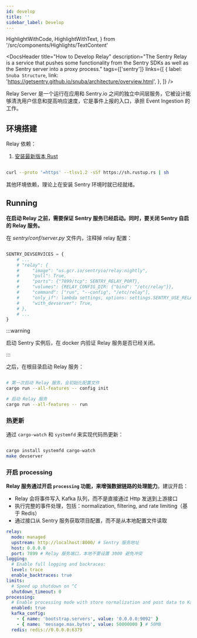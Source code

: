 ```yaml
---
id: develop
title: ''
sidebar_label: Develop
---
```


  HighlightWithCode,
  HighlightWithText,
} from '/src/components/Highlights/TextContent'

<DocsHeader
  title="How to Develop Relay"
  description="The Sentry Relay is a service that pushes some functionality from the Sentry SDKs as well as the Sentry server into a proxy process."
  tags={['sentry']}
  links={[
    {
      label: `Snuba Structure`,
      link: 'https://getsentry.github.io/snuba/architecture/overview.html',
    },
  ]}
/>

Relay Server 是一个运行在应用和 Sentry.io 之间的独立中间层服务，它被设计能够清洗用户信息和提高响应速度，它是事件上报的入口，承担 Event Ingestion 的工作。

## 环境搭建

Relay 依赖：

1. [安装最新版本 Rust](https://www.rust-lang.org/zh-CN/tools/install)

```bash

curl --proto '=https' --tlsv1.2 -sSf https://sh.rustup.rs | sh

```

其他环境依赖，理论上在安装 Sentry 环境时就已经就绪。

## Running

**在启动 Relay 之前，需要保证 Sentry 服务已经启动。同时，要关闭 Sentry 自启的 Relay 服务。**

在 _sentry/conf/server.py_ 文件内，注释掉 relay 配置：

```python title="sentry/conf/server.py"

SENTRY_DEVSERVICES = {
    # ...
    # "relay": {
    #     "image": "us.gcr.io/sentryio/relay:nightly",
    #     "pull": True,
    #     "ports": {"7899/tcp": SENTRY_RELAY_PORT},
    #     "volumes": {RELAY_CONFIG_DIR: {"bind": "/etc/relay"}},
    #     "command": ["run", "--config", "/etc/relay"],
    #     "only_if": lambda settings, options: settings.SENTRY_USE_RELAY,
    #     "with_devserver": True,
    # },
    # ...
}

```

:::warning

启动 Sentry 实例后，在 docker 内验证 Relay 服务是否已经关闭。

:::

之后，在根目录启动 Relay 服务：

```bash

# 第一次启动 Relay 服务，会初始化配置文件
cargo run --all-features -- config init

# 启动 Relay 服务
cargo run --all-features -- run

```

### 热更新

通过 `cargo-watch` 和 `systemfd` 来实现代码热更新：

```bash

cargo install systemfd cargo-watch
make devserver

```

### 开启 processing

**Relay 服务通过开启 `processing` 功能，来增强数据链路的处理能力**。建议开启：

- Relay 会将事件写入 Kafka 队列，而不是直接通过 Http 发送到上游接口
- 执行完整的事件处理，包括：normalization, filtering, and rate limiting（基于 Redis）
- 通过接口从 Sentry 服务获取项目配置，而不是从本地配置文件读取

```yaml title="config.yaml"
relay:
  mode: managed
  upstream: http://localhost:8000/ # Sentry 服务地址
  host: 0.0.0.0
  port: 7899 # Relay 服务端口，本地不要设置 3000 避免冲突
logging:
  # Enable full logging and backraces:
  level: trace
  enable_backtraces: true
limits:
  # Speed up shutdown on ^C
  shutdown_timeout: 0
processing:
  # Enable processing mode with store normalization and post data to Kafka:
  enabled: true
  kafka_config:
    - { name: 'bootstrap.servers', value: '0.0.0.0:9092' }
    - { name: 'message.max.bytes', value: 50000000 } # 50MB
  redis: redis://0.0.0.0:6379
```
